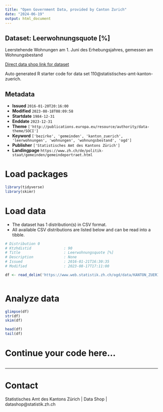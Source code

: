 ```yaml
---
title: "Open Government Data, provided by Canton Zurich"
date: "2024-06-19"
output: html_document
---
```


## Dataset: Leerwohnungsquote [%]

Leerstehende Wohnungen am 1. Juni des Erhebungsjahres, gemessen am Wohnungsbestand

[Direct data shop link for dataset](https://www.zh.ch/de/politik-staat/statistik-daten/datenkatalog.html#/datasets/110@statistisches-amt-kanton-zuerich)

Auto generated R starter code for data set 110@statistisches-amt-kanton-zuerich.

## Metadata

- **Issued** `2016-01-20T20:16:00`
- **Modified** `2023-08-18T08:09:58`
- **Startdate** `1984-12-31`
- **Enddate** `2023-12-31`
- **Theme** `['http://publications.europa.eu/resource/authority/data-theme/SOCI']`
- **Keyword** `['bezirke', 'gemeinden', 'kanton_zuerich', 'leerwohnungen', 'wohnungen', 'wohnungsbestand', 'ogd']`
- **Publisher** `['Statistisches Amt des Kantons Zürich']`
- **Landingpage** `https://www.zh.ch/de/politik-staat/gemeinden/gemeindeportraet.html`


# Load packages

```r

library(tidyverse)
library(skimr)

```

# Load data

-   The dataset has 1 distribution(s) in CSV format.
-   All available CSV distributions are listed below and can be read into a tibble.

```r

# Distribution 0
# Ktzhdistid               : 90
# Title                    : Leerwohnungsquote [%]
# Description              : None
# Issued                   : 2016-01-21T16:30:35
# Modified                 : 2023-08-17T17:11:00

df <- read_delim('https://www.web.statistik.zh.ch/ogd/data/KANTON_ZUERICH_373.csv')



```

# Analyze data

```r

glimpse(df)
str(df)
skim(df)

head(df)
tail(df)

```

# Continue your code here...

```r

```

------------------------------------------------------------------------

# Contact

Statistisches Amt des Kantons Zürich | Data Shop | datashop@statistik.zh.ch
